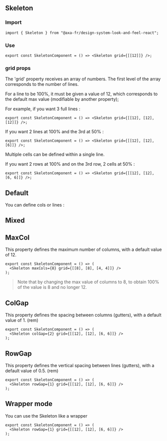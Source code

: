 
<Meta of={SkeletonStories} />

## Skeleton

### Import

```tsx
import { Skeleton } from "@axa-fr/design-system-look-and-feel-react";
```

### Use

```tsx
export const SkeletonComponent = () => <Skeleton grid={[[12]]} />;
```

### grid props

The 'grid' property receives an array of numbers. The first level of the array corresponds to the number of lines.

For a line to be 100%, it must be given a value of 12, which corresponds to the default max value (modifiable by another property);

For example, if you want 3 full lines :

```tsx
export const SkeletonComponent = () => <Skeleton grid={[[12], [12], [12]]} />;
```

If you want 2 lines at 100% and the 3rd at 50% :

```tsx
export const SkeletonComponent = () => <Skeleton grid={[[12], [12], [6]]} />;
```

Multiple cells can be defined within a single line.

If you want 2 rows at 100% and on the 3rd row, 2 cells at 50% :

```tsx
export const SkeletonComponent = () => <Skeleton grid={[[12], [12], [6, 6]]} />;
```

## Default

You can define cols or lines :

<Canvas of={SkeletonStories.Default} />

<Controls of={SkeletonStories.Default} />

## Mixed

<Canvas of={SkeletonStories.Mixed} />

<Controls of={SkeletonStories.Mixed} />

## MaxCol

This property defines the maximum number of columns, with a default value of 12.

```tsx
export const SkeletonComponent = () => (
  <Skeleton maxCols={8} grid={[[8], [8], [4, 4]]} />
);
```

> Note that by changing the max value of columns to 8, to obtain 100% of the value is 8 and no longer 12.

<Canvas of={SkeletonStories.MaxCol} />

<Controls of={SkeletonStories.MaxCol} />

## ColGap

This property defines the spacing between columns (gutters), with a default value of 1. (rem)

```tsx
export const SkeletonComponent = () => (
  <Skeleton colGap={2} grid={[[12], [12], [6, 6]]} />
);
```

<Canvas of={SkeletonStories.ColGap} />

<Controls of={SkeletonStories.ColGap} />

## RowGap

This property defines the vertical spacing between lines (gutters), with a default value of 0.5. (rem)

```tsx
export const SkeletonComponent = () => (
  <Skeleton rowGap={1} grid={[[12], [12], [6, 6]]} />
);
```

<Canvas of={SkeletonStories.RowGap} />

<Controls of={SkeletonStories.RowGap} />

## Wrapper mode

You can use the Skeleton like a wrapper

```tsx
export const SkeletonComponent = () => (
  <Skeleton rowGap={1} grid={[[12], [12], [6, 6]]} />
);
```

<Canvas of={SkeletonWrapperStories.WrapperMode} />

<Controls of={SkeletonWrapperStories.WrapperMode} />
